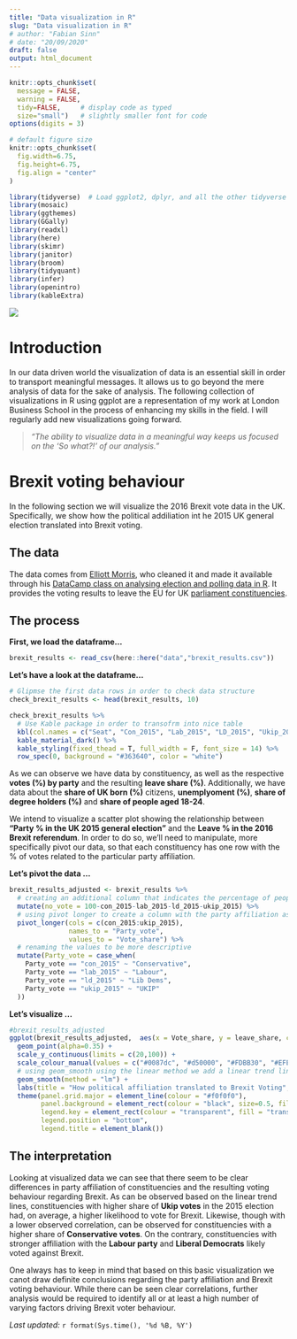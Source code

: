 ```yaml
---
title: "Data visualization in R"
slug: "Data visualization in R"
# author: "Fabian Sinn"
# date: "20/09/2020"
draft: false
output: html_document
---
```


```r
knitr::opts_chunk$set(
  message = FALSE, 
  warning = FALSE, 
  tidy=FALSE,     # display code as typed
  size="small")   # slightly smaller font for code
options(digits = 3)

# default figure size
knitr::opts_chunk$set(
  fig.width=6.75, 
  fig.height=6.75,
  fig.align = "center"
)
```


```r
library(tidyverse)  # Load ggplot2, dplyr, and all the other tidyverse packages
library(mosaic)
library(ggthemes)
library(GGally)
library(readxl)
library(here)
library(skimr)
library(janitor)
library(broom)
library(tidyquant)
library(infer)
library(openintro)
library(kableExtra)
```

![](data_vis.jpg)

# Introduction

In our data driven world the visualization of data is an essential skill in order to transport meaningful messages. It allows us to go beyond the mere analysis of data for the sake of analysis. The following collection of visualizations in R using ggplot are a representation of my work at London Business School in the process of enhancing my skills in the field. I will regularly add new visualizations going forward.

> *"The ability to visualize data in a meaningful way keeps us focused on the 'So what?!' of our analysis."* 

# Brexit voting behaviour

In the following section we will visualize the 2016 Brexit vote data in the UK. Specifically, we show how the political addiliation int he 2015 UK general election translated into Brexit voting.    

## The data 

The data comes from [Elliott Morris](https://www.thecrosstab.com/), who cleaned it and made it available through his [DataCamp class on analysing election and polling data in R](https://www.datacamp.com/courses/analyzing-election-and-polling-data-in-r). It provides the voting results to leave the EU for UK [parliament constituencies](https://en.wikipedia.org/wiki/United_Kingdom_Parliament_constituencies).

## The process

**First, we load the dataframe...**

```r
brexit_results <- read_csv(here::here("data","brexit_results.csv"))
```

**Let's have a look at the dataframe...**

```r

# Glipmse the first data rows in order to check data structure
check_brexit_results <- head(brexit_results, 10)

check_brexit_results %>% 
  # Use Kable package in order to transofrm into nice table
  kbl(col.names = c("Seat", "Con_2015", "Lab_2015", "LD_2015", "Ukip_2015", "Leave_share (%)", "Born_in_UK", "Male", "Unemployed", "Degree", "Age_18to24")) %>%
  kable_material_dark() %>%
  kable_styling(fixed_thead = T, full_width = F, font_size = 14) %>% 
  row_spec(0, background = "#363640", color = "white")
```

As we can observe we have data by constituency, as well as the respective **votes (%) by party** and the resulting **leave share (%)**. Additionally, we have data about the **share of UK born (%)** citizens, **unemplyoment (%)**, **share of degree holders (%)** and **share of people aged 18-24**. 

We intend to visualize a scatter plot showing the relationship between **"Party % in the UK 2015 general election"** and the **Leave % in the 2016 Brexit referendum**. In order to do so, we'll need to manipulate, more specifically pivot our data, so that each constituency has one row with the % of votes related to the particular party affiliation.  

**Let's pivot the data ...** 
```r

brexit_results_adjusted <- brexit_results %>% 
  # creating an additional column that indicates the percentage of people that didn't vote: will not be used for this particular exercise
  mutate(no_vote = 100-con_2015-lab_2015-ld_2015-ukip_2015) %>% 
  # using pivot longer to create a column with the party affiliation as well as the respective percentage of votes
  pivot_longer(cols = c(con_2015:ukip_2015),
               names_to = "Party_vote",
               values_to = "Vote_share") %>% 
  # renaming the values to be more descriptive
  mutate(Party_vote = case_when(
    Party_vote == "con_2015" ~ "Conservative",
    Party_vote == "lab_2015" ~ "Labour",
    Party_vote == "ld_2015" ~ "Lib Dems", 
    Party_vote == "ukip_2015" ~ "UKIP" 
  )) 

```

**Let's visualize ...**
```r

#brexit_results_adjusted
ggplot(brexit_results_adjusted,  aes(x = Vote_share, y = leave_share, colour = Party_vote)) +
  geom_point(alpha=0.35) +
  scale_y_continuous(limits = c(20,100)) +
  scale_colour_manual(values = c("#0087dc", "#d50000", "#FDBB30", "#EFE600")) +
  # using geom_smooth using the linear method we add a linear trend line to the plot 
  geom_smooth(method = "lm") +
  labs(title = "How political affiliation translated to Brexit Voting", x = "Party % in the UK 2015 general election", y = "Leave % in the 2016 Brexit referendum") +
  theme(panel.grid.major = element_line(colour = "#f0f0f0"),
        panel.background = element_rect(colour = "black", size=0.5, fill = NA),
        legend.key = element_rect(colour = "transparent", fill = "transparent"),
        legend.position = "bottom",
        legend.title = element_blank())
```

## The interpretation

Looking at visualized data we can see that there seem to be clear differences in party affiliation of constituencies and the resulting voting behaviour regarding Brexit. As can be observed based on the linear trend lines, constituencies with higher share of **Ukip votes** in the 2015 election had, on average, a higher likelihood to vote for Brexit. Likewise, though with a lower observed correlation, can be observed for constituencies with a higher share of **Conservative votes**. On the contrary, constituencies with stronger affiliation with the **Labour party** and **Liberal Democrats** likely voted against Brexit. 

One always has to keep in mind that based on this basic visualization we canot draw definite conclusions regarding the party affiliation and Brexit voting behaviour. While there can be seen clear correlations, further analysis would be required to identify all or at least a high number of varying factors driving Brexit voter behaviour.  


*Last updated:* `r format(Sys.time(), '%d %B, %Y')`